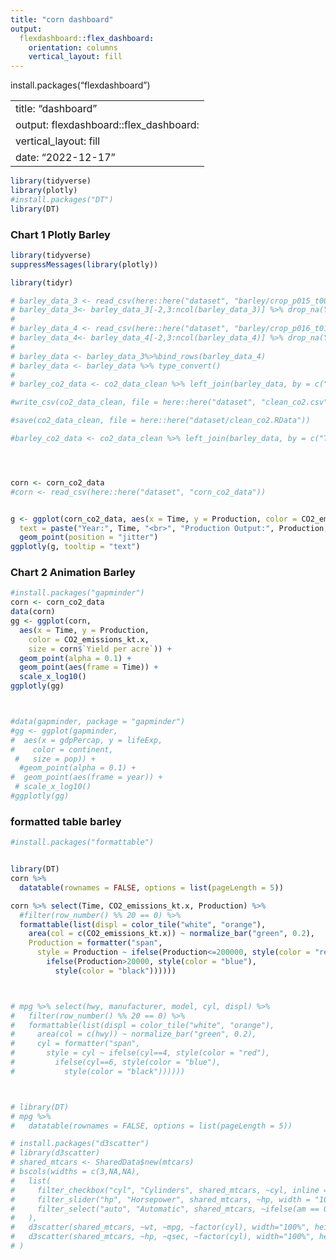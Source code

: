 ```yaml
---
title: "corn dashboard"
output: 
  flexdashboard::flex_dashboard:
    orientation: columns
    vertical_layout: fill
---
```

install.packages("flexdashboard")


---
title: "dashboard"
output: flexdashboard::flex_dashboard:
    vertical_layout: fill
date: "2022-12-17"
---



```r
library(tidyverse)
library(plotly)
#install.packages("DT")
library(DT)
```


### Chart 1 Plotly Barley
```r
library(tidyverse)
suppressMessages(library(plotly))

library(tidyr)

# barley_data_3 <- read_csv(here::here("dataset", "barley/crop_p015_t005.csv"),skip = 5)
# barley_data_3<- barley_data_3[-2,3:ncol(barley_data_3)] %>% drop_na(Year) %>% head(-1)
#
# barley_data_4 <- read_csv(here::here("dataset", "barley/crop_p016_t010.csv"),skip = 5)
# barley_data_4<- barley_data_4[-2,3:ncol(barley_data_4)] %>% drop_na(Year) %>% head(-1)
#
# barley_data <- barley_data_3%>%bind_rows(barley_data_4)
# barley_data <- barley_data %>% type_convert()
#
# barley_co2_data <- co2_data_clean %>% left_join(barley_data, by = c("Time" = "Year"))

#write_csv(co2_data_clean, file = here::here("dataset", "clean_co2.csv"))

#save(co2_data_clean, file = here::here("dataset/clean_co2.RData"))

#barley_co2_data <- co2_data_clean %>% left_join(barley_data, by = c("Time" = "Year"))




corn <- corn_co2_data
#corn <- read_csv(here::here("dataset", "corn_co2_data"))


g <- ggplot(corn_co2_data, aes(x = Time, y = Production, color = CO2_emissions_kt.x,
  text = paste("Year:", Time, "<br>", "Production Output:", Production, "<br>", "GDP Growth Percent:", GDP_growth))) +
  geom_point(position = "jitter")
ggplotly(g, tooltip = "text")
```


### Chart 2 Animation Barley
```r
#install.packages("gapminder")
corn <- corn_co2_data
data(corn)
gg <- ggplot(corn,
  aes(x = Time, y = Production,
    color = CO2_emissions_kt.x,
    size = corn$`Yield per acre`)) +
  geom_point(alpha = 0.1) +
  geom_point(aes(frame = Time)) +
  scale_x_log10()
ggplotly(gg)



#data(gapminder, package = "gapminder")
#gg <- ggplot(gapminder,
#  aes(x = gdpPercap, y = lifeExp,
#    color = continent,
 #   size = pop)) +
  #geom_point(alpha = 0.1) +
#  geom_point(aes(frame = year)) +
 # scale_x_log10()
#ggplotly(gg)
```


### formatted table barley
```r
#install.packages("formattable")


library(DT)
corn %>%
  datatable(rownames = FALSE, options = list(pageLength = 5))

corn %>% select(Time, CO2_emissions_kt.x, Production) %>%
  #filter(row_number() %% 20 == 0) %>%
  formattable(list(displ = color_tile("white", "orange"),
    area(col = c(CO2_emissions_kt.x)) ~ normalize_bar("green", 0.2),
    Production = formatter("span",
      style = Production ~ ifelse(Production<=200000, style(color = "red"),
        ifelse(Production>20000, style(color = "blue"),
          style(color = "black"))))))



# mpg %>% select(hwy, manufacturer, model, cyl, displ) %>%
#   filter(row_number() %% 20 == 0) %>%
#   formattable(list(displ = color_tile("white", "orange"),
#     area(col = c(hwy)) ~ normalize_bar("green", 0.2),
#     cyl = formatter("span",
#       style = cyl ~ ifelse(cyl==4, style(color = "red"),
#         ifelse(cyl==6, style(color = "blue"),
#           style(color = "black"))))))



# library(DT)
# mpg %>%
#   datatable(rownames = FALSE, options = list(pageLength = 5))


```





```r
# install.packages("d3scatter")
# library(d3scatter)
# shared_mtcars <- SharedData$new(mtcars)
# bscols(widths = c(3,NA,NA),
#   list(
#     filter_checkbox("cyl", "Cylinders", shared_mtcars, ~cyl, inline = TRUE),
#     filter_slider("hp", "Horsepower", shared_mtcars, ~hp, width = "100%"),
#     filter_select("auto", "Automatic", shared_mtcars, ~ifelse(am == 0, "Yes", "No"))
#   ),
#   d3scatter(shared_mtcars, ~wt, ~mpg, ~factor(cyl), width="100%", height=250),
#   d3scatter(shared_mtcars, ~hp, ~qsec, ~factor(cyl), width="100%", height=250)
# )
```

